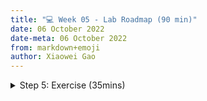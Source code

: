 ```yaml
---
title: "💻 Week 05 - Lab Roadmap (90 min)"
date: 06 October 2022
date-meta: 06 October 2022
from: markdown+emoji
author: Xiaowei Gao
---
```


<details><summary> Step 5: Exercise (35mins)</summary>
<br>
Since then, we have known and implemented the coding with Cross-validation and Bootstrap.  In this practical case, we will use the new dataset `Default`  and also `Weekly` from the `ISRL` package. **Do not forget to set a random seed before beginning your analysis.**

Some questions are listed below. You are required to try to answer these questions in pairs using R commands. We will go over the solutions once everyone has finished these questions

🎯 **Questions** 

1. For the `Default` dataset, please Split the sample set into a training set and a validation set, then fit a logistic regression model that uses `income` and `balance` to predict `default`. As following,

    i.  Use three different splits of the observations into a training set and a validation set.
    <br>

    ```r
    > train.1 = sample(dim(Default)[1], 0.70*dim(Default)[1])
    > train.2 = sample(dim(Default)[1], 0.70*dim(Default)[1])
    > train.3 = sample(dim(Default)[1], 0.70*dim(Default)[1])
    ```

    ii. Fit three multiple logistic regression models using only the training observations.
    <br>

    ```r
    #just give one sample here with train.1
    > glm.fit.1 = glm(default ~ income + balance, data = Default, subset = train.1, family = "binomial")
    
    ```


    iii. Based on the three models,obtain a prediction of default status for each individual in the validation set by computing the posterior probability of default for that individual, and classifying the individual to the `default` category if the posterior probability is greater than 0.5.
    <br>

    ```r
    #just give one sample here with train.1
    > glm.probs = predict(glm.fit.1, Default[-train.1, ], type = "response")
    > glm.preds = rep("No", dim(Default)[1])
    > glm.preds[glm.probs > 0.5] = "Yes"

    ```
    
    iv. Based on the three models, compute the validation set error, which is the fraction of the observations in the validation set that are misclassified.

    ```r
    #just give one sample here
    > mean(glm.preds != Default[-train, "default"])

    ```

2. For the `Default` dataset, We continue to consider the use of a logistic regression model to predict the probability of `default` using `income` and `balance` on the `Default` data set. In particular, we will now compute estimates for the standard errors of the `income` and `balance` logistic regression coefficients in two different ways: 


    2.1. Using the `bootstrap`.

    2.2. Using the standard formula for computing the standard errors in the `glm()` function. 


    As following,


   i. Using the `summary()` and `glm()` functions, determine the estimated standard errors for the coefficients associated with `income` and `balance` in a multiple logistic regression model that uses both predictors.
    <br>

        ```r
        > log_def <- glm(default ~ income + balance, data = Default, family = "binomial")
        > summary(log_def)$coefficients[, 2]
        [1]  (Intercept)       income      balance 
            4.347564e-01 4.985167e-06 2.273731e-04 

        ```

    ii. Write a function,`boot.fn()`,that takes as input the `Default` data set as well as an index of the observations, and that outputs the coefficient estimates for `income` and `balance` in the multiple logistic regression model.
    <br>

        ```r
            > boot.fn <- function(data, index = 1:nrow(data)) {
            +   coef(glm(default ~ income + balance, data = data, subset = index, family = "binomial"))[-1]
            + }
            > boot.fn(Default)
           [1]  income      balance 
            2.080898e-05 5.647103e-03 

        ```

    iii. Use the `boot()` function together with your `boot.fn()` function to estimate the standard errors of the logistic regression coefficients for `income` and `balance`. Then, Create a histogram of the bootstrap parameter estimates with `ggplot2`, and also set the `bins=20`, title as `1,000 Bootstrap Parameter Estimates - 'balance' & 'income`. 
    <br>


        ```r
        > set.seed(101)
        > boot_results <- boot(data = Default, statistic = boot.fn, R = 1000)

        > as.data.frame(boot_results$t) %>%
            rename(income = V1, balance = V2) %>%
            gather(key = "variable", value = "estimate") %>%
            ggplot(aes(x = estimate, fill = factor(variable))) + 
            geom_histogram(bins = 20) + 
            facet_wrap(~ variable, scales = "free_x") + 
            labs(title = "1,000 Bootstrap Parameter Estimates - 'balance' & 'income'", 
                subtitle = paste0("SE(balance) = ", formatC(sd(boot_results$t[ ,2]), format = "e", digits = 6), 
                                    ", SE(income) = ", formatC(sd(boot_results$t[ ,1]), format = "e", digits = 6)), 
                x = "Parameter Estimate", 
                y = "Count") + 
            theme(legend.position = "none")
        ```

3. We saw that the `cv.glm()` function can be used in order to compute the LOOCV test error estimate. However, one could compute those quantities using just the `glm()` and `predict.glm()` functions, and a for loop. You will now take this approach in order to compute the LOOCV error for a simple logistic regression model on the `Weekly` data set. As following,

    i. Logistic Regression- Fit a logistic regression model that predicts `Direction` using `Lag1` and `Lag2`.
    <br>

    ```r
        > log_dir <- glm(Direction ~ Lag1 + Lag2, data = Weekly, family = "binomial")
        > summary(log_dir)

    ```

    ii. Omitting One Observation from Training- Fit a logistic regression model that predicts `Direction` using `Lag1` and `Lag2` *using all but the first observation* .
    <br>

    ```r
        > log_dir_2 <- glm(Direction ~ Lag1 + Lag2, data = Weekly[-1, ], family = "binomial")
        > summary(log_dir_2)

    ```

    iii. Predicting the Omitted Observation- Use the model from ii. to predict the `direction` of the first observation. You can do this by predicting that the first observation will go up if $P(\text { Direction }=' U p ' \mid \operatorname{Lag} 1, \text { Lag2 })>0.5$. Was this observation correctly classified?
    <br>

    ```r
        # methods 1
        > predict(log_dir_2, Weekly[1, ])
        > Weekly[1, ]

        # methods 2
        > ifelse(predict(log_dir_2, newdata = Weekly[1, ], type = "response") > 0.5, "Up", "Down")

    ```

    iv. Writing a LOOCV Loop- Write a for loop from i = 1 to i = n, where n is the number of observations in the data set, that performs each of the following steps:
        1. Fit a logistic regression model using all but the ith observation to predict `Direction` using `Lag1` and `Lag2`.
        2.  Compute the posterior probability of the market moving up for the `i` th observation.
        3. Use the posterior probability for the `i` th observation in order to predict whether or not the market moves up.
        4. Determine whether or not an error was made in predicting the direction for the `i` th observation. If an error was made, then indicate this as a `1` , and otherwise indicate it as a `0` .
    <br>

    ```r
        # method 1
        > error <- c()
        > for (i in 1:nrow(Weekly)) {
        log_dir <- glm(Direction ~ Lag1 + Lag2, data = Weekly[-i, ], family = "binomial") # 1.
        prediction <- ifelse(predict(log_dir, newdata = Weekly[i, ], type = "response") > 0.5, "Up", "Down") # 2. & 3.
        error[i] <- as.numeric(prediction != Weekly[i, "Direction"]) # 4.
        }
        > head(error)
        > error[1:10]
        [1]  1 1 0 1 0 1 0 0 0 1

        #method 2
        > n <- dim(Weekly)[1]
        > errors <- rep(0, n)
        > for (i in 1:n){
            glm.fit.loo <- glm(Direction ~ Lag1 + Lag2, data = Weekly, family = "binomial", subset <- c(-i))
            pred = "Down"
            if (predict(glm.fit.loo, Weekly[i, ], type = "response") > 0.5){
                pred = "Up"
            }
            if (pred != Weekly[i, "Direction"]){
                errors[i] <- 1
            }
        }
        > head(errors)
        > errors[1:10]
        [1]  1 1 0 1 0 1 0 0 0 1

    ```

    v. The LOOCV Estimate for the Test Error- Take the average of the `n` numbers obtained in `(iv)-4`. in order to obtain the LOOCV estimate for the test error. Comment on the results.
    
    ```r

    #method 1
    > mean(error)
    [1] 0.4499541
    > prop.table(table(Weekly$Direction))

        Down        Up 
    0.4444444 0.5555556

    #method 2
    > mean(errors)
    [1] 0.4499541
    > mean(Weekly["Direction"] != "Up")
    [1] 0.4444444
    > mean(Weekly["Direction"] == "Up")
    [1] 0.5555556
    ```

    
</details>